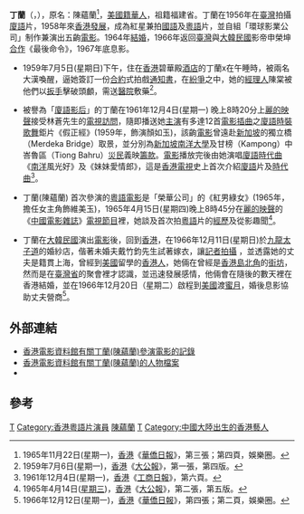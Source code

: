 {{about|港台电影演员||丁兰 (消歧义)}}
{{藝人
|姓名 = 丁蘭
|類型 = 女演員
|圖片 =<!--建議使用自由版權圖像-->
|圖片尺寸 =
|圖片簡介 =
|本名 = 陳蘊蘭
|羅馬拼音 = Ding Lan
|英文名 =
|暱稱 =
|其他藝名 =
|國籍 = {{USA}}
|民族 =
|籍貫 = 福建省
|出生日期 = {{birth year and age|1938}}
|出生地點 = {{CHN-1928}}[[福建省|福建省]]
|逝世日期 =
|逝世地點 =
|職業 =
|語言 =
|教育程度 =
|宗教信仰 =
|配偶 = {{marriage|戴竹鈞|1966}}
|兒女 =
|父母 =
|音樂類型 =
|演奏樂器 =
|出道地點 =
|出道作 =
|出道日期 = {{start date and age|1956}}
|代表作 =
|活躍年代 = 1956年～1966年
|唱片公司 =
|經紀公司 =
|網站 =
|相關團體 =
|獎項 =
|IMDb =
|現任成員 =
|過往成員 =
|音樂專輯 =
|電影 =
|主持節目 =
|電視劇 =
|廣播劇 =
|舞台劇 =
|書籍 =
}}
'''丁蘭'''（{{lang|en|Ding Lan}}，{{bd|1938年|||}}），原名：陳蘊蘭<ref>1965年11月22日(星期一)，[[香港|香港]]《[[華僑日報|華僑日報]]》，第三張；第四頁，娛樂圈。</ref>，[[华裔美国人|美國籍華人]]，祖籍福建省。丁蘭在1956年在[[臺灣|臺灣]]拍攝[[廈門話|廈語]]片，1958年來[[香港|香港]][[發展|發展]]，成為紅星兼拍[[國語|國語]]及[[粵語|粵語]]片，並自組「環球影業公司」制作兼演出五齣[[電影|電影]]。1964年[[結婚|結婚]]，1966年返回[[臺灣|臺灣]]與[[大韓民國|大韓民國]]影帝申榮坤[[合作|合作]]《最後命令》，1967年底息影。

* 1959年7月5日(星期日)下午，住在[[香港|香港]]碧華殿[[酒店|酒店]]的丁蘭x在午睡時，被兩名大漢喚醒，逼她簽訂一份[[合約|合約]]式拍戲[[通知書|通知書]]，在[[紛爭|紛爭]]之中，她的[[經理人|經理人]]陳棠被他們以[[扳手|扳手]]擊破頭顱，需送[[醫院|醫院]]敷藥<ref>1959年7月6日(星期一)，[[香港|香港]]《[[大公報|大公報]]》，第一張，第四版。</ref>。

* 被譽為「[[廈門話|廈語]][[影后|影后]]」的丁蘭在1961年12月4日(星期一) 晚上8時20分上[[麗的映聲|麗的映聲]]接受林蒼先生的[[電視|電視]][[訪問|訪問]]，隨即播送她[[主演|主演]]有多達12首[[電影|電影]][[插曲|插曲]]之[[廈門話|廈語]][[時裝|時裝]][[歌舞|歌舞]]鉅片《假正經》(1959年，飾演顏如玉)，該齣[[電影|電影]]曾遠赴[[新加坡|新加坡]]的獨立橋（Merdeka Bridge）取景，並分別為[[新加坡|新加坡]][[南洋大學|南洋大學]]及甘榜（Kampong）中峇魯區（Tiong Bahru）[[災民|災民]]義映[[籌款|籌款]]。[[電影|電影]]播放完後由她演唱[[廈門話|廈語]][[時代曲|時代曲]]《[[南洋|南洋]]風光好》及《妹妹愛情郎》，這是[[香港|香港]][[電視|電視]]史上首次介紹[[廈門話|廈語]]片及[[時代曲|時代曲]]<ref>1961年12月4日(星期一)，[[香港|香港]]《[[工商日報|工商日報]]》，第六頁。</ref>。

* 丁蘭(陳蘊蘭) 首次參演的[[粵語|粵語]][[電影|電影]]是「榮華公司」的《紅男綠女》(1965年，擔任女主角飾維美玉)，1965年4月15日(星期四)晚上8時45分在[[麗的映聲|麗的映聲]]的《[[中國|中國]][[電影|電影]][[雜誌|雜誌]]》[[電視|電視]][[節目|節目]]裡，她談及首次拍[[粵語|粵語]]片的[[經歷|經歷]]及從影趣聞<ref>1965年4月14日([[星期三|星期三]])，[[香港|香港]]《[[大公報|大公報]]》，第二張，第五版。</ref>。

* 丁蘭在[[大韓民國|大韓民國]]演出[[電影|電影]]後，回到[[香港|香港]]，在1966年12月11日(星期日)於[[九龍|九龍]][[太子道|太子道]]的婚紗店，偕著未婚夫戴竹鈞先生試著嫁衣，讓[[記者|記者]][[拍攝|拍攝]] ，並透露她的丈夫是籍貫上海，曾經到[[美國|美國]]留學的[[香港人|香港人]]，她倆在曾經是[[香港島|香港島]][[北角|北角]]的[[街坊|街坊]]，然而是在[[臺灣省|臺灣省]]的聚會裡才認識，並迅速發展感情，他倆會在隨後的數天裡在香港結婚，並在1966年12月20日（星期二）啟程到[[美國|美國]]渡[[蜜月|蜜月]]，婚後息影協助丈夫營商<ref>1966年12月12日(星期一)，[[香港|香港]]《[[華僑日報|華僑日報]]》，第四張；第二頁，娛樂圈。</ref>。

== 外部連結 ==
* [http://ipac.hkfa.lcsd.gov.hk/ipac20/ipac.jsp?session=1S7P92738C646.1407&profile=hkfa&uri=link=3100036@!25764@!3100024@!3100036&menu=search&submenu=basic_search&source=192.168.110.61@!horizon 香港電影資料館有關丁蘭(陳蘊蘭)參演電影的記錄]{{dead link|date=2018年5月 |bot=InternetArchiveBot |fix-attempted=yes }}
* [http://ipac.hkfa.lcsd.gov.hk/ipac20/ipac.jsp?session=1K70O2874502V.1434&profile=hkfa&uri=full=3100024@!25193@!0&ri=1&aspect=basic_search&menu=search&source=192.168.110.61@!horizon&ipp=20&staffonly=&term=%E4%B8%81%E8%98%AD%2C+1938-&index=NAMEBRP&uindex=&aspect=basic_search&menu=search&ri=1 香港電影資料館有關丁蘭(陳蘊蘭)的人物檔案]{{dead link|date=2018年5月 |bot=InternetArchiveBot |fix-attempted=yes }}
* {{hkmdb name|36162|丁蘭}}

== 參考 ==
<div class="references-small">
<references />
</div>


[[Category:香港電影女演員|T]]
[[Category:香港粵語片演員|Category:香港粵語片演員]]
[[Category:香港福建人|陳蘊蘭]]
[[Category:陳姓|T]]
[[Category:中國大陸出生的香港藝人|Category:中國大陸出生的香港藝人]]